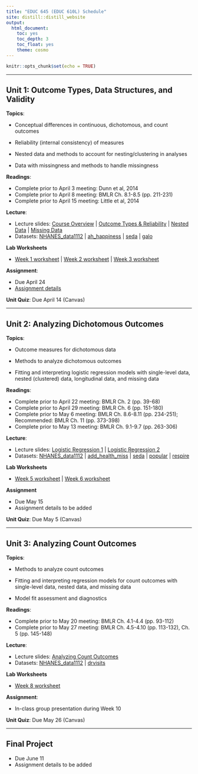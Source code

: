 ```yaml
---
title: "EDUC 645 (EDUC 610L) Schedule"
site: distill::distill_website
output:
  html_document:
    toc: yes
    toc_depth: 3
    toc_float: yes
    theme: cosmo
---
```


```r
knitr::opts_chunk$set(echo = TRUE)
```

---

## Unit 1: Outcome Types, Data Structures, and Validity

**Topics**: 

- Conceptual differences in continuous, dichotomous, and count outcomes

- Reliability (internal consistency) of measures 

- Nested data and methods to account for nesting/clustering in analyses 

- Data with missingness and methods to handle missingness 

**Readings**:

 * Complete prior to April 3 meeting: Dunn et al, 2014 
 * Complete prior to April 8 meeting: BMLR Ch. 8.1-8.5 (pp. 211-231) 
 * Complete prior to April 15 meeting: Little et al, 2014 

**Lecture**:

 * Lecture slides: [Course Overview](./slides/EDUC645_1_Intro.html) | [Outcome Types & Reliability](./slides/EDUC645_1_Outcome_Types_Reliability.html) | [Nested Data](./slides/EDUC645_1_Nested_Data.html) | [Missing Data](./slides/EDUC645_1_Missing_Data.html)
 * Datasets: [NHANES_data1112](./data/NHANES_data1112.RData) | [ah_happiness](./data/ah_happiness.RData) | [seda](./data/seda_oregon.csv) | [galo](./data/galo.csv)

**Lab Worksheets**

 * [Week 1 worksheet](./labs/s25_lab1.Rmd) | [Week 2 worksheet](./labs/s25_lab2.Rmd) | [Week 3 worksheet](./labs/s25_lab3.Rmd)

**Assignment**:

 * Due April 24
 * [Assignment details](./assignments/assignment01_Sp25.html)
 
**Unit Quiz**: Due April 14 (Canvas)

---

## Unit 2: Analyzing Dichotomous Outcomes

**Topics**: 

- Outcome measures for dichotomous data 

- Methods to analyze dichotomous outcomes 

- Fitting and interpreting logistic regression models with single-level data, nested (clustered) data, longitudinal data, and missing data

**Readings**: 

 * Complete prior to April 22 meeting: BMLR Ch. 2 (pp. 39-68) 
 * Complete prior to April 29 meeting: BMLR Ch. 6 (pp. 151-180) 
 * Complete prior to May 6 meeting: BMLR Ch. 8.6-8.11 (pp. 234-251); Recommended: BMLR Ch. 11 (pp. 373-398) 
 * Complete prior to May 13 meeting: BMLR Ch. 9.1-9.7 (pp. 263-306) 
 
**Lecture**:

 * Lecture slides: [Logistic Regression 1](./slides/EDUC645_2_Logistic1.html) | [Logistic Regression 2](./slides/EDUC645_2_Logistic2.html)
 * Datasets: [NHANES_data1112](./data/NHANES_data1112.RData) | [add_health_miss](./data/add_health_miss.RData) | [seda](./data/seda.RData) | [popular](./data/popular.RData) | [respire](./data/respire.RData) 

**Lab Worksheets**

 * [Week 5 worksheet](./labs/s25_lab5.Rmd) | [Week 6 worksheet](./labs/s25_lab6.Rmd) 

**Assignment**

 * Due May 15
 * Assignment details to be added
 
**Unit Quiz**: Due May 5 (Canvas)

---

## Unit 3: Analyzing Count Outcomes

**Topics**: 

- Methods to analyze count outcomes 

- Fitting and interpreting regression models for count outcomes with single-level data, nested data, and missing data

- Model fit assessment and diagnostics 

**Readings**: 
 
 * Complete prior to May 20 meeting: BMLR Ch. 4.1-4.4 (pp. 93-112) 
 * Complete prior to May 27 meeting: BMLR Ch. 4.5-4.10 (pp. 113-132), Ch. 5 (pp. 145-148) 
 
**Lecture**:

 * Lecture slides: [Analyzing Count Outcomes](./slides/EDUC645_3_PoissonNB.html)
 * Datasets: [NHANES_data1112](./data/NHANES_data1112.RData) | [drvisits](./data/drvisits.RData)

**Lab Worksheets**

 * [Week 8 worksheet]()

**Assignment**:

 * In-class group presentation during Week 10

**Unit Quiz**: Due May 26 (Canvas)

---

## Final Project

 * Due June 11
 * Assignment details to be added

